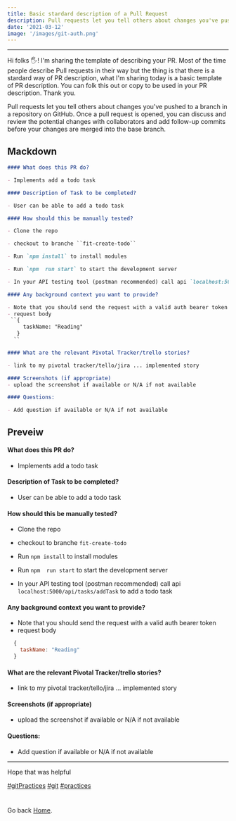 ```yaml
---
title: Basic stardard description of a Pull Request
description: Pull requests let you tell others about changes you've pushed to a branch in a repository on GitHub. Once a pull request is opened, you can discuss and review the potential changes with collaborators and add follow-up commits before your changes are merged into the base branch.
date: '2021-03-12'
image: '/images/git-auth.png'
---
```




_____________________________________
 

Hi folks 🖐! I'm sharing the template of describing your PR. Most of the time people describe Pull requests in their way but the thing is that there is a stardard way of PR description, what I'm sharing today is a basic template of PR description.
You can folk this out or copy to be used in your PR description. Thank you.

Pull requests let you tell others about changes you've pushed to a branch in a repository on GitHub. Once a pull request is opened, you can discuss and review the potential changes with collaborators and add follow-up commits before your changes are merged into the base branch.
 
## Mackdown 

```md
#### What does this PR do?

- Implements add a todo task

#### Description of Task to be completed? 

- User can be able to add a todo task

#### How should this be manually tested?

- Clone the repo

- checkout to branche ``fit-create-todo``

- Run `npm install` to install modules

- Run `npm  run start` to start the development server

- In your API testing tool (postman recommended) call api `localhost:5000/api/tasks/addTask` to add a todo task

#### Any background context you want to provide?

- Note that you should send the request with a valid auth bearer token
- request body 
 ``{
     taskName: "Reading"
   }
  ``

#### What are the relevant Pivotal Tracker/trello stories?

- link to my pivotal tracker/tello/jira ... implemented story

#### Screenshots (if appropriate)
- upload the screenshot if available or N/A if not available

#### Questions:

- Add question if available or N/A if not available
```

## Preveiw

#### What does this PR do?

- Implements add a todo task

#### Description of Task to be completed? 

- User can be able to add a todo task

#### How should this be manually tested?

- Clone the repo

- checkout to branche ``fit-create-todo``

- Run `npm install` to install modules

- Run `npm  run start` to start the development server

- In your API testing tool (postman recommended) call api `localhost:5000/api/tasks/addTask` to add a todo task

#### Any background context you want to provide?

- Note that you should send the request with a valid auth bearer token
- request body 
 ```js
   {
     taskName: "Reading"
   }
  ```

#### What are the relevant Pivotal Tracker/trello stories?

- link to my pivotal tracker/tello/jira ... implemented story

#### Screenshots (if appropriate)
- upload the screenshot if available or N/A if not available

#### Questions:

- Add question if available or N/A if not available

_____________________________________
Hope that was helpful

[#gitPractices]()   [#git]()   [#practices]()

#

Go back [Home](/).
